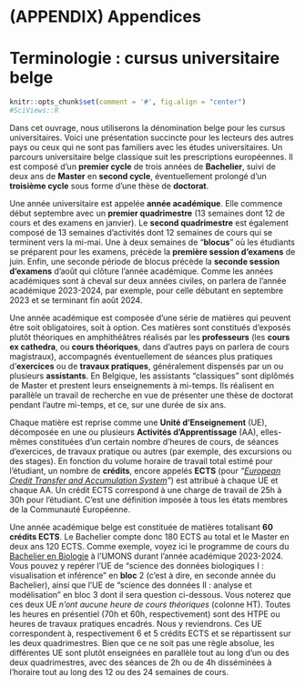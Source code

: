 # (APPENDIX) Appendices {-}

# Terminologie : cursus universitaire belge {#terminologie}

```r
knitr::opts_chunk$set(comment = '#', fig.align = "center")
#SciViews::R
```

Dans cet ouvrage, nous utiliserons la dénomination belge pour les cursus universitaires. Voici une présentation succincte pour les lecteurs des autres pays ou ceux qui ne sont pas familiers avec les études universitaires. Un parcours universitaire belge classique suit les prescriptions européennes. Il est composé d'un **premier cycle** de trois années de **Bachelier**, suivi de deux ans de **Master** en **second cycle**, éventuellement prolongé d'un **troisième cycle** sous forme d'une thèse de **doctorat**.

Une année universitaire est appelée **année académique**. Elle commence début septembre avec un **premier quadrimestre** (13 semaines dont 12 de cours et des examens en janvier). Le **second quadrimestre** est également composé de 13 semaines d'activités dont 12 semaines de cours qui se terminent vers la mi-mai. Une à deux semaines de "**blocus**" où les étudiants se préparent pour les examens, précède la **première session d'examens** de juin. Enfin, une seconde période de blocus précède la **seconde session d'examens** d’août qui clôture l'année académique. Comme les années académiques sont à cheval sur deux années civiles, on parlera de l'année académique 2023-2024, par exemple, pour celle débutant en septembre 2023 et se terminant fin août 2024.

Une année académique est composée d'une série de matières qui peuvent être soit obligatoires, soit à option. Ces matières sont constitués d'exposés plutôt théoriques en amphithéâtres réalisés par les **professeurs** (les **cours ex cathedra**, ou **cours théoriques**, dans d'autres pays on parlera de cours magistraux), accompagnés éventuellement de séances plus pratiques d'**exercices** ou de **travaux pratiques**, généralement dispensés par un ou plusieurs **assistants**. En Belgique, les assistants "classiques" sont diplômés de Master et prestent leurs enseignements à mi-temps. Ils réalisent en parallèle un travail de recherche en vue de présenter une thèse de doctorat pendant l'autre mi-temps, et ce, sur une durée de six ans.

Chaque matière est reprise comme une **Unité d'Enseignement** (UE), décomposée en une ou plusieurs **Activités d'Apprentissage** (AA), elles-mêmes constituées d'un certain nombre d'heures de cours, de séances d'exercices, de travaux pratique ou autres (par exemple, des excursions ou des stages). En fonction du volume horaire de travail total estimé pour l'étudiant, un nombre de **crédits**, encore appelés **ECTS** (pour *"[European Credit Transfer and Accumulation System](https://education.ec.europa.eu/fr/education-levels/higher-education/inclusive-and-connected-higher-education/european-credit-transfer-and-accumulation-system)"*) est attribué à chaque UE et chaque AA. Un crédit ECTS correspond à une charge de travail de 25h à 30h pour l'étudiant. C'est une définition imposée à tous les états membres de la Communauté Européenne.

Une année académique belge est constituée de matières totalisant **60 crédits ECTS**. Le Bachelier compte donc 180 ECTS au total et le Master en deux ans 120 ECTS. Comme exemple, voyez ici le programme de cours du [Bachelier en Biologie](https://webcontent.umons.ac.be/web/fr/pde/2023-2024/cursus/BSB1.htm) à l'UMONS durant l'année académique 2023-2024. Vous pouvez y repérer l'UE de "science des données biologiques I : visualisation et inférence" en **bloc** 2 (c'est à dire, en seconde année du Bachelier), ainsi que l'UE de "science des données II : analyse et modélisation" en bloc 3 dont il sera question ci-dessous. Vous noterez que ces deux UE *n'ont aucune heure de cours théoriques* (colonne HT). Toutes les heures en présentiel (70h et 60h, respectivement) sont des HTPE ou heures de travaux pratiques encadrés. Nous y reviendrons. Ces UE correspondent à, respectivement 6 et 5 crédits ECTS et se répartissent sur les deux quadrimestres. Bien que ce ne soit pas une règle absolue, les différentes UE sont plutôt enseignées en parallèle tout au long d'un ou des deux quadrimestres, avec des séances de 2h ou de 4h disséminées à l'horaire tout au long des 12 ou des 24 semaines de cours.
